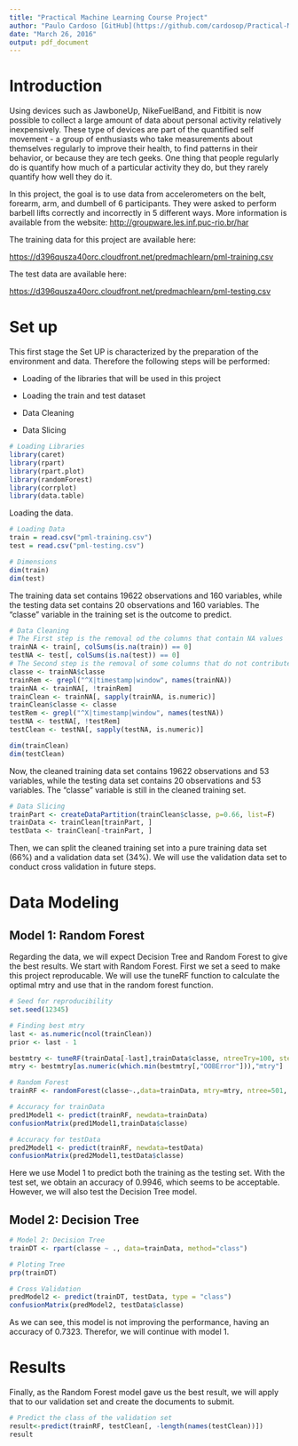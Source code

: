 ---
title: "Practical Machine Learning Course Project"
author: "Paulo Cardoso [GitHub](https://github.com/cardosop/Practical-Machine-Learning-Project)"
date: "March 26, 2016"
output: pdf_document
---

# Introduction

Using devices such as JawboneUp, NikeFuelBand, and Fitbitit is now possible to collect a large amount of data about personal activity relatively inexpensively. These type of devices are part of the quantified self movement - a group of enthusiasts who take measurements about themselves regularly to improve their health, to find patterns in their behavior, or because they are tech geeks. One thing that people regularly do is quantify how much of a particular activity they do, but they rarely quantify how well they do it.

In this project, the goal is to use data from accelerometers on the belt, forearm, arm, and dumbell of 6 participants. They were asked to perform barbell lifts correctly and incorrectly in 5 different ways. More information is available from the website: <http://groupware.les.inf.puc-rio.br/har> 

The training data for this project are available here:

<https://d396qusza40orc.cloudfront.net/predmachlearn/pml-training.csv>

The test data are available here:

<https://d396qusza40orc.cloudfront.net/predmachlearn/pml-testing.csv>

# Set up
This first stage the Set UP is characterized by the preparation of the environment and data. Therefore the following steps will be performed:  

- Loading of the libraries that will be used in this project

- Loading the train and test dataset

- Data Cleaning

- Data Slicing
```{r echo=TRUE, cache=TRUE, warning=FALSE}
# Loading Libraries
library(caret)
library(rpart)
library(rpart.plot)
library(randomForest)
library(corrplot)
library(data.table)
``` 

Loading the data.
```{r echo=TRUE, cache=TRUE}
# Loading Data
train = read.csv("pml-training.csv")
test = read.csv("pml-testing.csv")

# Dimensions
dim(train)
dim(test)
``` 
The training data set contains 19622 observations and 160 variables, while the testing data set contains 20 observations and 160 variables. The "classe" variable in the training set is the outcome to predict.

```{r echo=TRUE, cache=TRUE}
# Data Cleaning
# The First step is the removal od the columns that contain NA values
trainNA <- train[, colSums(is.na(train)) == 0] 
testNA <- test[, colSums(is.na(test)) == 0] 
# The Second step is the removal of some columns that do not contribute to the accelerometer measurements
classe <- trainNA$classe
trainRem <- grepl("^X|timestamp|window", names(trainNA))
trainNA <- trainNA[, !trainRem]
trainClean <- trainNA[, sapply(trainNA, is.numeric)]
trainClean$classe <- classe
testRem <- grepl("^X|timestamp|window", names(testNA))
testNA <- testNA[, !testRem]
testClean <- testNA[, sapply(testNA, is.numeric)]

dim(trainClean)
dim(testClean)
``` 
Now, the cleaned training data set contains 19622 observations and 53 variables, while the testing data set contains 20 observations and 53 variables. The "classe" variable is still in the cleaned training set.

```{r echo=TRUE, cache=TRUE}
# Data Slicing 
trainPart <- createDataPartition(trainClean$classe, p=0.66, list=F)
trainData <- trainClean[trainPart, ]
testData <- trainClean[-trainPart, ]
``` 
Then, we can split the cleaned training set into a pure training data set (66%) and a validation data set (34%). We will use the validation data set to conduct cross validation in future steps.

# Data Modeling
## Model 1: Random Forest
Regarding the data, we will expect Decision Tree and Random Forest to give the best results. We start with Random Forest. First we set a seed to make this project reproducable. We will use the tuneRF function to calculate the optimal mtry and use that in the random forest function.
```{r echo=TRUE, cache=TRUE}
# Seed for reproducibility
set.seed(12345)

# Finding best mtry
last <- as.numeric(ncol(trainClean))
prior <- last - 1

bestmtry <- tuneRF(trainData[-last],trainData$classe, ntreeTry=100, stepFactor=1.5, improve=0.01, trace=TRUE, plot=TRUE, dobest=FALSE)
mtry <- bestmtry[as.numeric(which.min(bestmtry[,"OOBError"])),"mtry"]

# Random Forest
trainRF <- randomForest(classe~.,data=trainData, mtry=mtry, ntree=501, keep.forest=TRUE, proximity=TRUE, importance=TRUE,test=testData)

# Accuracy for trainData
pred1Model1 <- predict(trainRF, newdata=trainData)
confusionMatrix(pred1Model1,trainData$classe)

# Accuracy for testData
pred2Model1 <- predict(trainRF, newdata=testData)
confusionMatrix(pred2Model1,testData$classe)
``` 
Here we use Model 1 to predict both the training as the testing set. With the test set, we obtain an accuracy of 0.9946, which seems to be acceptable. However, we will also test the Decision Tree model.

## Model 2: Decision Tree
```{r echo=TRUE, cache=TRUE}
# Model 2: Decision Tree
trainDT <- rpart(classe ~ ., data=trainData, method="class")

# Ploting Tree
prp(trainDT)

# Cross Validation
predModel2 <- predict(trainDT, testData, type = "class")
confusionMatrix(predModel2, testData$classe)
```
As we can see, this model is not improving the performance, having an accuracy of 0.7323. Therefor, we will continue with model 1.

# Results
Finally, as the Random Forest model gave us the best result, we will apply that to our validation set and create the documents to submit.
```{r echo=TRUE, cache=TRUE}
# Predict the class of the validation set
result<-predict(trainRF, testClean[, -length(names(testClean))])
result
```